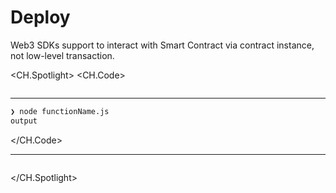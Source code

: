 

# Deploy
Web3 SDKs support to interact with Smart Contract via contract instance, not low-level transaction.


<CH.Spotlight>
<CH.Code>

```js functionName.js


```




---
```zsh output
❯ node functionName.js
output
```
</CH.Code>






---



```js functionName.js focus=1

```


</CH.Spotlight>
